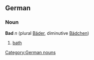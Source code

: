 ==German==
===Noun===
'''Bad''' ''n'' (plural [[Bäder]], diminutive [[Bädchen]])
#[[bath]]

[[Category:German nouns]]